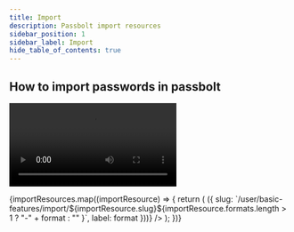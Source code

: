 ```yaml
---
title: Import
description: Passbolt import resources
sidebar_position: 1
sidebar_label: Import
hide_table_of_contents: true
---
```



## How to import passwords in passbolt

<Video
  src="/docs/video/import-video-example.mp4"
  title="Passbolt GUI - Import passwords"
  caption="fig. Passbolt GUI - Import passwords"
/>
<div className={styles.grid}>
  {importResources.map((importResource) => {
    return (
      <ImportCard
        key={importResource.slug}
        logo={importResource.logo}
        name={importResource.name}
        links={importResource.formats.map((format) => ({
          slug: `/user/basic-features/import/${importResource.slug}${importResource.formats.length > 1 ? "-" + format : "" }`,
          label: format
       }))}
      />
    );
   })}
</div>
